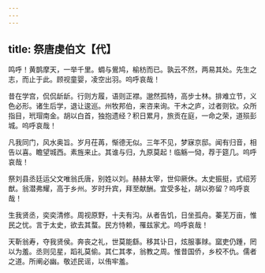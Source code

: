 ```yaml
---
---
---
```

title: 祭唐虔伯文【代】
---



鸣呼！黄鹊摩天，一举千里。蜩与鷽鸠，榆枋而已。孰云不然，两易其处。先生之志，而止于此。顾视童婴，凌空出羽。呜呼哀哉！

昔在学宫，侃侃龂龂。行则方履，语则正襟。邈然孤特，高步士林。排难立节，义色必形。诸生后学，退让逡巡。州牧邦伯，来咨来询。干木之庐，过者则钦。众所指目，玳瑁南金。胡以白首，独抱遗经？积日累月，旅贡在庭，一命之荣，道殒彭城。呜呼哀哉！

凡我同门，风水奥旨。岁月茌苒，惭德无似。三年不见，梦寐京邸。闻有归音，相告以喜。瞻望城西。素旌来止。其谁与归，九原莫起！临觞一恸，荐于筵几。呜呼哀哉！

祭刘县丞廷运父文唯翁氏唐，别姓以刘。赫赫太宰，世仰厥休。太史振挺，式绍芳猷。翁潜弗耀，高于乡州。岁时升宾，拜至献酬。宜受多祉，胡以弥留？呜呼哀哉！

生我贤丞，奕奕清修。周视原野，十夫有沟。从者告饥，日坐孤舟。蓁芜万亩，惟民之忧。言于太史，欲去其蝥。民方恃赖，罹兹家尤。呜呼哀哉！

天靳翁寿，夺我贤侯。奔丧之礼，世莫能繇。移其讣日，炫服事赇。窳吏仍踵，罔以为羞。丞则见星，蹈礼莫偷。其仁其孝，翁教之周。惟昔国侨，乡校不仇。儒者之道。所阐必幽。敬述民谣，以侑牢羞。